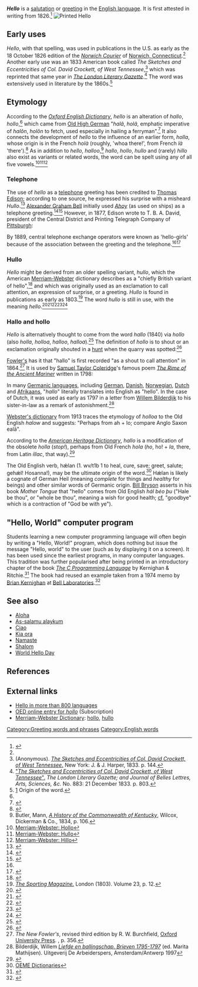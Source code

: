 {{short description|Salutation or greeting}}
{{italic title}}
{{Redirect|Hiya}}
{{Redirect|Hello!|the British magazine|Hello! (magazine)}}
{{Other uses|Hello (disambiguation)}}
{{pp-semi|small=yes}}

'''''Hello''''' is a [[salutation]] or [[greeting habits|greeting]] in the [[English language]]. It is first attested in writing from 1826.<ref name="oed-hello">{{cite OED|term=hello|id=85687}}</ref>
[[File:-127wiki.jpg|thumb|Printed Hello]]
==Early uses==
''Hello'', with that spelling, was used in publications in the U.S. as early as the 18 October 1826 edition of the ''[[Norwich Courier]]'' of [[Norwich, Connecticut]].<ref name="oed-hello"/> Another early use was an 1833 American book called ''The Sketches and Eccentricities of Col. David Crockett, of West Tennessee'',<ref>(Anonymous). [https://books.google.com/books?id=RZsOAAAAYAAJ&pg=PA144&dq=hello&lr=lang_en&as_drrb_is=b&as_minm_is=0&as_miny_is=1400&as_maxm_is=0&as_maxy_is=1838&num=100&as_brr=0&ie=ISO-8859-1&output=html ''The Sketches and Eccentricities of Col. David Crockett, of West Tennessee''.] New York: J. & J. Harper, 1833. p. 144.</ref> which was reprinted that same year in ''[[Literary Gazette|The London Literary Gazette]]''.<ref>[https://books.google.com/books?id=NVsZAAAAMAAJ&pg=RA1-PA803&dq=hello&lr=lang_en&as_drrb_is=b&as_minm_is=0&as_miny_is=1400&as_maxm_is=0&as_maxy_is=1838&num=100&as_brr=0&ie=ISO-8859-1&output=html "''The Sketches and Eccentricities of Col. David Crockett, of West Tennessee''".] '' The London Literary Gazette; and Journal of Belles Lettres, Arts, Sciences, &c.'' No. 883: 21 December 1833. p. 803.</ref> The word was extensively used in literature by the 1860s.<ref>[http://dictionary.reference.com/browse/hello] Origin of the word.</ref>

==Etymology==
According to the ''[[Oxford English Dictionary]]'', ''hello'' is an alteration of ''hallo'', ''hollo'',<ref name="oed-hello"/> which came from [[Old High German]] "''halâ'', ''holâ'', emphatic imperative of ''halôn'', ''holôn'' to fetch, used especially in hailing a ferryman".<ref>{{cite OED|term=hallo|id=83588}}</ref> It also connects the development of ''hello'' to the influence of an earlier form, ''holla'', whose origin is in the French ''holà'' (roughly, 'whoa there!', from French ''là'' 'there').<ref>{{cite OED|term=holla|id=87735}}</ref> As in addition to ''hello'', ''halloo'',<ref>Butler, Mann, ''[https://archive.org/details/historyofcommonw00butl A History of the Commonwealth of Kentucky]'', Wilcox, Dickerman & Co., 1834, p. 106.</ref> ''hallo'', ''hollo'', ''hullo'' and (rarely) ''hillo'' also exist as variants or related words, the word can be spelt using any of all five vowels.<ref>[http://www.merriam-webster.com/dictionary/hollo Merriam-Webster: Hollo]</ref><ref>[http://www.merriam-webster.com/dictionary/hullo Merriam-Webster: Hullo]</ref><ref>[http://www.merriam-webster.com/dictionary/hillo Merriam-Webster: Hillo]</ref>

===Telephone===
The use of ''hello'' as a [[telephone]] greeting has been credited to [[Thomas Edison]]; according to one source, he expressed his surprise with a misheard ''Hullo''.<ref name=koenigsberg >{{cite magazine|url=http://www.collectorcafe.com/article_archive.asp?article=800&id=1507 |title=The First "Hello!": Thomas Edison, the Phonograph and the Telephone – Part 2 |author=Allen Koenigsberg |magazine=Antique Phonograph Magazine |volume=VIII |issue=6 |archive-url=https://web.archive.org/web/20061116211033/http://www.collectorcafe.com/article_archive.asp?article=800&id=1507 |archive-date=16 November 2006 |url-status=dead }}</ref> [[Alexander Graham Bell]] initially used ''[[Ahoy (greeting)|Ahoy]]'' (as used on ships) as a telephone greeting.<ref>{{cite web|url=http://www2.cs.uh.edu/~klong/papers/hello.txt|title=All Things Considered|author=Allen Koenigsberg|publisher=National Public Radio|access-date=2006-09-13|year=1999|url-status=dead|archive-url=https://web.archive.org/web/20090309094200/http://www2.cs.uh.edu/~klong/papers/hello.txt|archive-date=2009-03-09}}</ref><ref name=etymology>{{Cite web |url= http://www.etymonline.com/index.php?search=hello&searchmode=none |title=Online Etymology Dictionary |work=etymonline.com
 |access-date=28 September 2010}}</ref> However, in 1877, Edison wrote to T. B. A. David, president of the Central District and Printing Telegraph Company of [[Pittsburgh, Pennsylvania|Pittsburgh]]:

{{quote|Friend David, I do not think we shall need a call bell as Hello! can be heard 10 to 20 feet away.
What you think? Edison - P.S. first cost of sender & receiver to manufacture is only $7.00.<ref name=koenigsberg />}}

By 1889, central telephone exchange operators were known as 'hello-girls' because of the association between the greeting and the telephone.<ref name=etymology/><ref>{{Cite news|url=https://www.nytimes.com/1992/03/05/garden/great-hello-mystery-is-solved.html|title=Great 'Hello' Mystery Is Solved|last=Grimes|first=William|date=5 March 1992|work=The New York Times|access-date=2017-10-25|issn=0362-4331}}</ref>

===Hullo===
''Hello'' might be derived from an older spelling variant, ''hullo'', which the American [[Merriam-Webster]] dictionary describes as a "chiefly British variant of hello",<ref name="MW">{{cite web|url=http://www.merriam-webster.com/dictionary/hullo |title=hullo - Definition from the Merriam-Webster Online Dictionary |publisher=Merriam-webster.com |date=25 April 2007 |access-date=2009-09-26}}</ref> and which was originally used as an exclamation to call attention, an expression of surprise, or a greeting. ''Hullo'' is found in publications as early as 1803.<ref>[https://books.google.com/books?id=27sCAAAAYAAJ&pg=PA12&dq=hullo&lr=&as_drrb_is=b&as_minm_is=0&as_miny_is=1760&as_maxm_is=0&as_maxy_is=1804&num=100&as_brr=0&ie=ISO-8859-1&output=html ''The Sporting Magazine.''] London (1803). Volume 23, p. 12.</ref> The word ''hullo'' is still in use, with the meaning ''hello''.<ref name="hullo">{{cite web |url=http://forum.downsizer.net/archive/hullo-from-orkney__o_t__t_36387.html |title=Hullo From Orkney |publisher=Forum.downsizer.net |access-date=2009-09-26}}</ref><ref name="hullo1">{{cite web|author=Piers Beckley |url=https://www.bbc.co.uk/blogs/writersroom/2008/04/hullo_again.shtml |title=Writersroom Blog: Hullo again. Did you miss me? |publisher=BBC |date=23 April 2008 |access-date=2009-09-26}}</ref><ref name="hullo2">{{cite news|url=https://www.theguardian.com/technology/2005/feb/23/mobilephones.g2 |title=Paris for a day |work=The Guardian |date= 23 February 2005|access-date=2009-09-26 | location=London | first=Laura | last=Barton}}</ref><ref name="hullo3">{{cite news|url=https://www.theguardian.com/sport/2009/jul/16/ashes-england-australia-live-report |title=Ashes: England v Australia - day one as it happened &#124; Andy Bull and Rob Smyth |work=The Guardian |date= 16 July 2009|access-date=2009-09-26 | location=London}}</ref><ref name="hullo4">{{cite news|url=http://news.bbc.co.uk/sport1/hi/football/europe/4444713.stm |title=Semi-final clash excites fans |publisher=BBC Sport |date=14 April 2005 |access-date=2009-09-26}}</ref>

===Hallo and hollo===
{{Redirect|Hallo}}
''Hello'' is alternatively thought to come from the word ''hallo'' (1840) via ''hollo'' (also ''holla'', ''holloa'', ''halloo'', ''halloa'').<ref>{{cite web|url=http://www.m-w.com/dictionary/hello|title=Hello|publisher=Merriam-Webster Online|access-date=2016-02-07}}</ref> The definition of ''hollo'' is to shout or an exclamation originally shouted in a [[fox hunt|hunt]] when the quarry was spotted:<ref>{{cite web|url=http://www.m-w.com/dictionary/hollo|title=Hollo|publisher=Merriam-Webster Online|access-date=2016-02-07}}</ref>  
{{quote|If I fly, Marcius,/Halloo me like a hare.|''[[Coriolanus (play)|Coriolanus]]'' (I.viii.7), [[William Shakespeare]]}}

[[Fowler's]] has it that "hallo" is first recorded "as a shout to call attention" in 1864.<ref>''The New Fowler's'', revised third edition by R. W. Burchfield, [[Oxford University Press]].  {{ISBN|0-19-860263-4}}, p. 356.</ref>
It is used by [[Samuel Taylor Coleridge]]'s famous poem ''[[The Rime of the Ancient Mariner]]'' written in 1798:
{{quote|
And the good south wind still blew behind,<br />
But no sweet bird did follow,<br /> 
Nor any day for food or play <br />
Came to the mariners' hollo!}}

In many [[Germanic languages]], including [[German language|German]], [[Danish language|Danish]], [[Norwegian language|Norwegian]], [[Dutch language|Dutch]] and [[Afrikaans language|Afrikaans]], "''hallo''" literally translates into English as "hello". In the case of Dutch, it was used as early as 1797 in a letter from [[Willem Bilderdijk]] to his sister-in-law as a remark of astonishment.<ref>Bilderdijk, Willem  [http://www.dbnl.org/tekst/bild002lief01_01/bild002lief01_01_0107.php?q=hallo ''Liefde en ballingschap. Brieven 1795-1797''] (ed. Marita Mathijsen). Uitgeverij De Arbeiderspers, Amsterdam/Antwerp 1997</ref> 

[[Webster's dictionary]] from 1913 traces the etymology of ''holloa'' to the Old English ''halow'' and suggests: "Perhaps from ah + lo; compare Anglo Saxon ealā".

According to the ''[[American Heritage Dictionary]]'', ''hallo'' is a modification of the obsolete ''holla'' (''stop!''), perhaps from Old French ''hola'' (''ho'', ho! + ''la'', there, from Latin ''illac'', that way).<ref>{{cite web|url=http://www.bartelby.com/61/60/H0136000.html|title=Hello|publisher= The American Heritage Dictionary of the English Language: Fourth Edition.|year=2000|access-date=2006-09-01}}</ref>

The Old English verb, hǽlan (1. wv/t1b 1 to heal, cure, save; greet, salute; gehǽl! Hosanna!), may be the ultimate origin of the word.<ref>[http://home.comcast.net/~modean52/oeme_dictionaries.htm OEME Dictionaries]</ref> Hǽlan is likely a cognate of German Heil (meaning ''complete'' for things and ''healthy'' for beings) and other similar words of Germanic origin.  [[Bill Bryson]] asserts in his book ''Mother Tongue'' that "hello" comes from Old English ''hál béo þu'' ("Hale be thou", or "whole be thou", meaning a wish for good health; [[cf.]] "goodbye" which is a contraction of "God be with ye").

=="Hello, World" computer program==
{{Main|"Hello, World!" program}}
Students learning a new computer programming language will often begin by writing a "Hello, World!" program, which does nothing but issue the message "Hello, world" to the user (such as by displaying it on a screen). It has been used since the earliest programs, in many computer languages. This tradition was further popularised after being printed in an introductory chapter of the book ''[[The C Programming Language]]'' by Kernighan & Ritchie.<ref>{{cite book | last = Kernighan | first = Brian W. | author-link = Brian W. Kernighan | author2 = Ritchie, Dennis M. | title = The C Programming Language | edition = 1st | publisher = [[Prentice Hall]] | date = 1978 | location = [[Englewood Cliffs, NJ]] | isbn = 0-13-110163-3 | author-link2 = Dennis M. Ritchie | url-access = registration | url = https://archive.org/details/cprogramminglang00kern }}</ref> The book had reused an example taken from a 1974 memo by [[Brian Kernighan]] at [[Bell Labs|Bell Laboratories]].<ref name="ctut">{{cite web|url=https://www.bell-labs.com/usr/dmr/www/ctut.pdf|title=Programming in C: A Tutorial|last=Kernighan|first=Brian|year=1974|publisher=Bell Labs|access-date=9 January 2019}}</ref>

==See also==
*[[Aloha]]
*[[As-salamu alaykum]]
*[[Ciao]]
*[[Kia ora]]
*[[Namaste]]
*[[Shalom]]
*[[World Hello Day]]

== References ==
{{Reflist|30em}}

== External links ==
{{Wiktionary|hello|hi|hey|hiya}}
* [http://users.elite.net/runner/jennifers/hello1.htm Hello in more than 800 languages]
* [http://dictionary.oed.com/cgi/entry/50107205?query_type=word&queryword=hollo&first=1&max_to_show=10&sort_type=alpha&result_place=1&search_id=MJDi-YER2WO-12323&hilite=50107205 OED online entry for ''hollo''] (Subscription)
* [[Merriam-Webster Dictionary]]: [http://www.merriam-webster.com/dictionary/hollo hollo], [http://www.merriam-webster.com/dictionary/hullo hullo]


[[Category:Greeting words and phrases]]
[[Category:English words]]